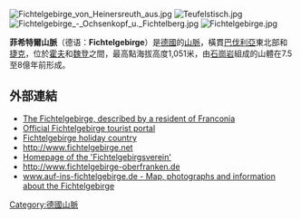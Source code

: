 [[Image:Fichtelgebirge_von_Heinersreuth_aus.jpg|right]]
[[Image:Teufelstisch.jpg|thumb]]
[[Image:Fichtelgebirge_-_Ochsenkopf_u._Fichtelberg.jpg|thumb]]
[[Image:Fichtelgebirge.jpg|thumb]]

'''菲希特爾山脈'''（德语：'''Fichtelgebirge'''）是[[德國|德國]]的[[山脈|山脈]]，橫貫[[巴伐利亞|巴伐利亞]]東北部和[[捷克|捷克]]，位於[[霍夫_(巴伐利亞州)|霍夫]]和[[魏登|魏登]]之間，最高點海拔高度1,051米，由[[石崗岩|石崗岩]]組成的山體在7.5至8億年前形成。

==外部連結==
* [https://web.archive.org/web/20070317070310/http://mein-franken.eu/regions-at-franconia/fichtelgebirge.html?L=1 The Fichtelgebirge, described by a resident of Franconia] {{en icon}}
* [http://www.ti-fichtelgebirge.de Official Fichtelgebirge tourist portal] {{Wayback|url=http://www.ti-fichtelgebirge.de/ |date=20120317175010 }} {{de icon}}
* [http://www.Fichtelgebirge.de Fichtelgebirge holiday country] {{Wayback|url=http://www.fichtelgebirge.de/ |date=20180213044515 }} {{de icon}}
* http://www.fichtelgebirge.net {{Wayback|url=http://www.fichtelgebirge.net/ |date=20191206172150 }} {{de icon}}
* [http://www.bayern-fichtelgebirge.de/index2.htm Homepage of the 'Fichtelgebirgsverein'] {{Wayback|url=http://www.bayern-fichtelgebirge.de/index2.htm |date=20130627085955 }} {{de icon}}
* http://www.fichtelgebirge-oberfranken.de {{Wayback|url=http://www.fichtelgebirge-oberfranken.de/ |date=20191207061211 }} {{de icon}}
* [http://www.auf-ins-fichtelgebirge.de www.auf-ins-fichtelgebirge.de - Map, photographs and information about the Fichtelgebirge] {{Wayback|url=http://www.auf-ins-fichtelgebirge.de/ |date=20160422073621 }}  {{de icon}}
<!-- Remember Wikipedia is not a collection of links, though a few more in English would probably be helpful. See [[Wikipedia:Weblinks|Wikipedia:Weblinks]]. -->

{{Authority control}}
{{Germany-geo-stub}}
[[Category:德國山脈|Category:德國山脈]]